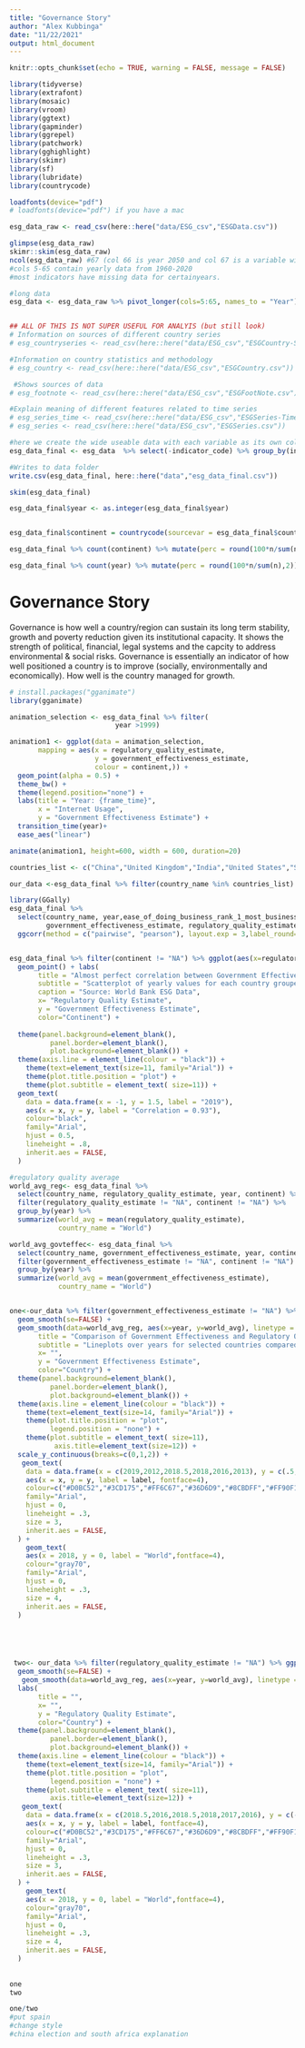 ```yaml
---
title: "Governance Story"
author: "Alex Kubbinga"
date: "11/22/2021"
output: html_document
---
```



```r
knitr::opts_chunk$set(echo = TRUE, warning = FALSE, message = FALSE)
```



```r
library(tidyverse)
library(extrafont)
library(mosaic)
library(vroom)
library(ggtext)
library(gapminder)
library(ggrepel)
library(patchwork)
library(gghighlight)
library(skimr)
library(sf)
library(lubridate)
library(countrycode)

loadfonts(device="pdf")
# loadfonts(device="pdf") if you have a mac
```

```r


esg_data_raw <- read_csv(here::here("data/ESG_csv","ESGData.csv"))

glimpse(esg_data_raw)
skimr::skim(esg_data_raw)
ncol(esg_data_raw) #67 (col 66 is year 2050 and col 67 is a variable with no information names X67)
#cols 5-65 contain yearly data from 1960-2020
#most indicators have missing data for certainyears. 

#long data 
esg_data <- esg_data_raw %>% pivot_longer(cols=5:65, names_to = "Year") %>% select(-`2050`,-`X67`) %>% janitor::clean_names()


## ALL OF THIS IS NOT SUPER USEFUL FOR ANALYIS (but still look)
# Information on sources of different country series
# esg_countryseries <- read_csv(here::here("data/ESG_csv","ESGCountry-Series.csv"))

#Information on country statistics and methodology
# esg_country <- read_csv(here::here("data/ESG_csv","ESGCountry.csv"))

 #Shows sources of data
# esg_footnote <- read_csv(here::here("data/ESG_csv","ESGFootNote.csv"))

#Explain meaning of different features related to time series
# esg_series_time <- read_csv(here::here("data/ESG_csv","ESGSeries-Time.csv"))
# esg_series <- read_csv(here::here("data/ESG_csv","ESGSeries.csv"))

```   


```r



#here we create the wide useable data with each variable as its own column
esg_data_final <- esg_data  %>% select(-indicator_code) %>% group_by(indicator_name) %>% pivot_wider(names_from = indicator_name, values_from = value) %>% janitor::clean_names()

#Writes to data folder
write.csv(esg_data_final, here::here("data","esg_data_final.csv"))

skim(esg_data_final)

esg_data_final$year <- as.integer(esg_data_final$year)


esg_data_final$continent = countrycode(sourcevar = esg_data_final$country_name,origin = "country.name",destination = "continent")

esg_data_final %>% count(continent) %>% mutate(perc = round(100*n/sum(n),2))

esg_data_final %>% count(year) %>% mutate(perc = round(100*n/sum(n),2))


```

# Governance Story

Governance is how well a country/region can sustain its long term stability, growth and poverty reduction given its institutional capacity. It shows the strength of political, financial, legal systems and the capcity to address environmental & social risks. Governance is essentially an indicator of how well positioned a country is to improve (socially, environmentally and economically). How well is the country managed for growth.


```r
# install.packages("gganimate")
library(gganimate)

animation_selection <- esg_data_final %>% filter(
                          year >1999)

animation1 <- ggplot(data = animation_selection,
       mapping = aes(x = regulatory_quality_estimate,
                     y = government_effectiveness_estimate,
                     colour = continent,)) +
  geom_point(alpha = 0.5) +
  theme_bw() +
  theme(legend.position="none") +
  labs(title = "Year: {frame_time}", 
       x = "Internet Usage", 
       y = "Government Effectiveness Estimate") +    
  transition_time(year)+
  ease_aes("linear")

animate(animation1, height=600, width = 600, duration=20)
```

```r
countries_list <- c("China","United Kingdom","India","United States","South Africa", "Spain")

our_data <-esg_data_final %>% filter(country_name %in% countries_list)

```

```r
library(GGally)
esg_data_final %>% 
  select(country_name, year,ease_of_doing_business_rank_1_most_business_friendly_regulations,
         government_effectiveness_estimate, regulatory_quality_estimate) %>% #keep Y variable last
  ggcorr(method = c("pairwise", "pearson"), layout.exp = 3,label_round=2, label = TRUE,label_size = 2,hjust = 1)


esg_data_final %>% filter(continent != "NA") %>% ggplot(aes(x=regulatory_quality_estimate, y=government_effectiveness_estimate, color=continent)) +
  geom_point() + labs(
       title = "Almost perfect correlation between Government Effectiveness and Regulatory Quality",
       subtitle = "Scatterplot of yearly values for each country grouped by continent",
       caption = "Source: World Bank ESG Data",
       x= "Regulatory Quality Estimate",
       y = "Government Effectiveness Estimate",
       color="Continent") +
  
  theme(panel.background=element_blank(),
          panel.border=element_blank(),
          plot.background=element_blank()) +
  theme(axis.line = element_line(colour = "black")) +
    theme(text=element_text(size=11, family="Arial")) +
    theme(plot.title.position = "plot") +
    theme(plot.subtitle = element_text( size=11)) +
  geom_text(
    data = data.frame(x = -1, y = 1.5, label = "2019"),
    aes(x = x, y = y, label = "Correlation = 0.93"),
    colour="black",
    family="Arial",
    hjust = 0.5,
    lineheight = .8,
    inherit.aes = FALSE,
  )


```

```r
#regulatory quality average
world_avg_reg<- esg_data_final %>% 
  select(country_name, regulatory_quality_estimate, year, continent) %>%
  filter(regulatory_quality_estimate != "NA", continent != "NA") %>%
  group_by(year) %>%
  summarize(world_avg = mean(regulatory_quality_estimate),
            country_name = "World")

world_avg_govteffec<- esg_data_final %>% 
  select(country_name, government_effectiveness_estimate, year, continent) %>%
  filter(government_effectiveness_estimate != "NA", continent != "NA") %>%
  group_by(year) %>%
  summarize(world_avg = mean(government_effectiveness_estimate),
            country_name = "World")


one<-our_data %>% filter(government_effectiveness_estimate != "NA") %>% ggplot(aes(y=government_effectiveness_estimate, x=year, group=country_name, color=country_name)) + 
  geom_smooth(se=FALSE) +
  geom_smooth(data=world_avg_reg, aes(x=year, y=world_avg), linetype = "dashed",color = "gray70") + labs(
       title = "Comparison of Government Effectiveness and Regulatory Quality",
       subtitle = "Lineplots over years for selected countries compared to world average",
       x= "",
       y = "Government Effectiveness Estimate",
       color="Country") +
  theme(panel.background=element_blank(),
          panel.border=element_blank(),
          plot.background=element_blank()) +
  theme(axis.line = element_line(colour = "black")) +
    theme(text=element_text(size=14, family="Arial")) +
    theme(plot.title.position = "plot",
          legend.position = "none") +
    theme(plot.subtitle = element_text( size=11),
           axis.title=element_text(size=12)) +
  scale_y_continuous(breaks=c(0,1,2)) +
   geom_text(
    data = data.frame(x = c(2019,2012,2018.5,2018,2016,2013), y = c(.5,.5,.75,1.15,1.7,1.4), label = c("India","South Africa","China","Spain","United Kingdom","United States")),
    aes(x = x, y = y, label = label, fontface=4),
    colour=c("#D0BC52","#3CD175","#FF6C67","#36D6D9","#8CBDFF","#FF90F1"),
    family="Arial",
    hjust = 0,
    lineheight = .3,
    size = 3,
    inherit.aes = FALSE,
  ) +
    geom_text(
    aes(x = 2018, y = 0, label = "World",fontface=4),
    colour="gray70",
    family="Arial",
    hjust = 0,
    lineheight = .3,
    size = 4,
    inherit.aes = FALSE,
  )





 two<- our_data %>% filter(regulatory_quality_estimate != "NA") %>% ggplot(aes(y=regulatory_quality_estimate, x=year, group=country_name, color=country_name)) + 
  geom_smooth(se=FALSE) + 
   geom_smooth(data=world_avg_reg, aes(x=year, y=world_avg), linetype = "dashed",color = "gray70") +
  labs(
       title = "",
       x= "",
       y = "Regulatory Quality Estimate",
       color="Country") +
  theme(panel.background=element_blank(),
          panel.border=element_blank(),
          plot.background=element_blank()) +
  theme(axis.line = element_line(colour = "black")) +
    theme(text=element_text(size=14, family="Arial")) +
    theme(plot.title.position = "plot",
          legend.position = "none") +
    theme(plot.subtitle = element_text( size=11),
          axis.title=element_text(size=12)) +
   geom_text(
    data = data.frame(x = c(2018.5,2016,2018.5,2018,2017,2016), y = c(-.5,.4,-.4,1,1.8,1.5), label = c("India","South Africa","China","Spain","United Kingdom","United States")),
    aes(x = x, y = y, label = label, fontface=4),
    colour=c("#D0BC52","#3CD175","#FF6C67","#36D6D9","#8CBDFF","#FF90F1"),
    family="Arial",
    hjust = 0,
    lineheight = .3,
    size = 3,
    inherit.aes = FALSE,
  ) +
    geom_text(
    aes(x = 2018, y = 0, label = "World",fontface=4),
    colour="gray70",
    family="Arial",
    hjust = 0,
    lineheight = .3,
    size = 4,
    inherit.aes = FALSE,
  )
   
 
one
two

one/two
#put spain
#change style
#china election and south africa explanation
```



